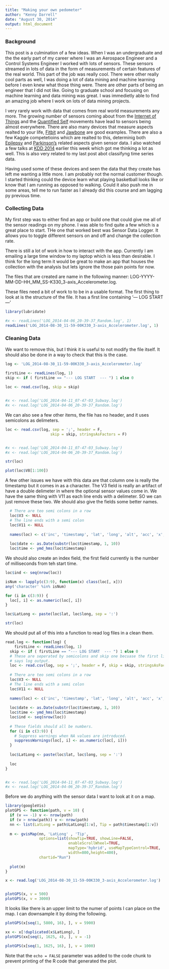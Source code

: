 ```yaml
---
title: "Making your own pedometer"
author: "Kenny Darrell"
date: "August 30, 2014"
output: html_document
---
```



### Background

This post is a culmination of a few ideas. When I was an undergraduate and the the early part of my career where I was an Aerospace Engineer and a Control Systems Engineer I worked with lots of sensors. These sensors streamed in lots of data in the form of measurements of certain features of the real world. This part of the job was really cool. There were other really cool parts as well, I was doing a lot of data mining and machine learning before I even knew what those thing were. There are other parts of being an engineer that I did not like. Going to graduate school and focusing on machine learning and data mining was great. I was immedietly able to find an amazing job where I work on lots of data mining projects. 

I very rarely work with data that comes from real world measurements any more. The growing number of sensors coming about from the [Internet of Things](http://en.wikipedia.org/wiki/Internet_of_Things) and the [Quantified Self](http://en.wikipedia.org/wiki/Quantified_Self) movements have lead to sensors being almost everywhere. There are also many devices that measure aspects realted to your life, [Fitbit](http://www.fitbit.com/) and [Jawbone](https://jawbone.com/) are good examples. There are also a few Kaggle competetioins which are realted to this, determinig both [Epilepsy](http://www.kaggle.com/c/seizure-prediction) and [Parkinson's](http://www.kaggle.com/c/predicting-parkinson-s-disease-progression-with-smartphone-data) related aspects given sensor data. I also watched a few talks at [KDD 2014](http://www.kdd.org/kdd2014/) earlier this week which got me thinking a lot as well. This is also very related to my last post abot classifyng time series data.

Having used some of these devices and seen the data that they create has left me wanting a little more. I am probably not the normal customer though. I started thinking could the device learn what playing basketball looks like or know that I am running as opposed to walking. Could it also push me in some areas, tell me to run faster as I already did this course and am lagging py previous time.


### Collecting Data

My first step was to either find an app or build one that could give me all of the sensor readings on my phone. I was able to find quite a few which is a great place to start. THe one that worked best was Sensor Data Logger. It allows you to toggle different sensors on and off and change the collection rate.

There is still a lot of work in how to interact with the app. Currently I am emailing a large time window to my laptop which is less than desirable. I think for the long term it would be great to make an app that houses the collection with the analysis but lets ignore the those pain points for now.

The files that are created are name in the following manner:
LOG-YYYY-MM-DD-HH_MM_SS-K330_3-axis_Accelerometer.log.

These files need a bit of work to to be in a usable format.
The first thing to look at is the structure of the file. 
It has a first line containing '--- LOG START ---'



```r

library(lubridate)

#x <- readLines('LOG_2014-04-06_20-39-37_Random.log', 1)
readLines('LOG_2014-08-30_11-59-00K330_3-axis_Accelerometer.log', 1)

```

### Cleaning Data

We want to remove this, but I think it is useful to not modify the file itself. It should also be done in a way to check that this is the case.






```r

log <- 'LOG_2014-08-30_11-59-00K330_3-axis_Accelerometer.log'

firstLine <- readLines(log, 1)
skip <- if ( firstLine == "--- LOG START  --- ") 1 else 0
  
loc <- read.csv(log, skip = skip)


#x <- read.log('LOG_2014-04-11_07-47-03_Subway.log')
#x <- read.log('LOG_2014-04-06_20-39-37_Random.log')

```

We can also see a few other items, the file has no header, and it uses semicolons as delimeters.

```r



loc <- read.csv(log, sep = ';', header = F, 
                    skip = skip, stringsAsFactors = F)


#x <- read.log('LOG_2014-04-11_07-47-03_Subway.log')
#x <- read.log('LOG_2014-04-06_20-39-37_Random.log')

str(loc)

plot(loc$V8[1:100])
```


A few other issues we have with this data are that column one is really the timestamp but it comes in as a character. The V3 field is really an artifact of have a double delimeter in where the optional sensor values come in. We have the same thing with V11 as each line ends with a delimeter. SO we can just remove these two. We should also give the fields some better names.


```r
  # There are teo semi colons in a row 
  loc$V3 <- NULL
  # The line ends with a semi colon
  loc$V11 <- NULL
  
  names(loc) <- c('inc', 'timestamp', 'lat', 'long', 'alt', 'acc', 'x', 'y', 'z')
  
  loc$date <- as.Date(substr(loc$timestamp, 1, 10))
  loc$time <- ymd_hms(loc$timestamp)

```

We should also create an index field, the first field currently is the number of milliseconds from teh start time.

```r
loc$ind <- seq(nrow(loc))

isNum <- lapply(c(3:9), function(x) class(loc[, x]))
any('character' %in% isNum)

for (i in c(3:9)) {
  loc[, i] <- as.numeric(loc[, i])
}

loc$LatLong <- paste(loc$lat, loc$long, sep = ':')

str(loc)
```


We should put all of this into a function to read log files in a clean them.

```r
read.log <- function(log) {
    firstLine <- readLines(log, 1)
  skip <- if ( firstLine == "--- LOG START  --- ") 1 else 0
  # These are seperated by semicolons and skip one becuase the first line
  # says log output.
  loc <- read.csv(log, sep = ';', header = F, skip = skip, stringsAsFactors = F)
  
  # There are teo semi colons in a row 
  loc$V3 <- NULL
  # The line ends with a semi colon
  loc$V11 <- NULL
  
  names(loc) <- c('inc', 'timestamp', 'lat', 'long', 'alt', 'acc', 'x', 'y', 'z')
  
  loc$date <- as.Date(substr(loc$timestamp, 1, 10))
  loc$time <- ymd_hms(loc$timestamp)
  loc$ind <- seq(nrow(loc))
  
  # These fields should all be numbers.
  for (i in c(3:9)) {
    # Suppress warnings when NA values are introduced.
    suppressWarnings(loc[, i] <- as.numeric(loc[, i]))
  }
  
  loc$LatLong <- paste(loc$lat, loc$long, sep = ':')
  
  loc
}


#x <- read.log('LOG_2014-04-11_07-47-03_Subway.log')
#x <- read.log('LOG_2014-04-06_20-39-37_Random.log')

```


Before we do anything with the sensor data I want to look at it on a map.



```r
library(googleVis)
plotGPS <- function(path, v = 10) {
  if (v == -1) v <- nrow(path)
  if (v > nrow(path)) v <- nrow(path)
  nn <- list(LatLong = path$LatLong[1:v], Tip = path$timestamp[1:v])
  
  m <- gvisMap(nn, 'LatLong' , 'Tip',
               options=list(showTip=TRUE, showLine=FALSE,
                            enableScrollWheel=TRUE,
                            mapType='hybrid', useMapTypeControl=TRUE,
                            width=800,height=400),
               chartid="Run")
  
  plot(m)
}

x <- read.log('LOG_2014-08-30_11-59-00K330_3-axis_Accelerometer.log')


plotGPS(x, v = 500)
plotGPS(x, v = 3000)
```


It looks like there is an upper limit to the numer of points I can place on the map. I can downsample it by doing the following.

```r
plotGPS(x[seq(1, 5800, 16), ], v = 5900)
```








```r

xx <- x[!duplicated(x$LatLong), ]
plotGPS(xx[seq(1, 1625, 4), ], v = -1)

plotGPS(x[seq(1, 1625, 16), ], v = 1000)

```

Note that the `echo = FALSE` parameter was added to the code chunk to prevent printing of the R code that generated the plot.

